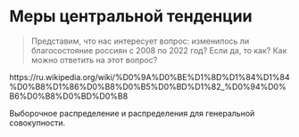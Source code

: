 # Меры центральной тенденции

> Представим, что нас интересует вопрос: изменилось ли благосостояние россиян с 2008 по 2022 год? Если да, то как? Как можно ответить на этот вопрос?



https://ru.wikipedia.org/wiki/%D0%9A%D0%BE%D1%8D%D1%84%D1%84%D0%B8%D1%86%D0%B8%D0%B5%D0%BD%D1%82_%D0%94%D0%B6%D0%B8%D0%BD%D0%B8




























Выборочное распределение и распределения для генеральной совокупности.





